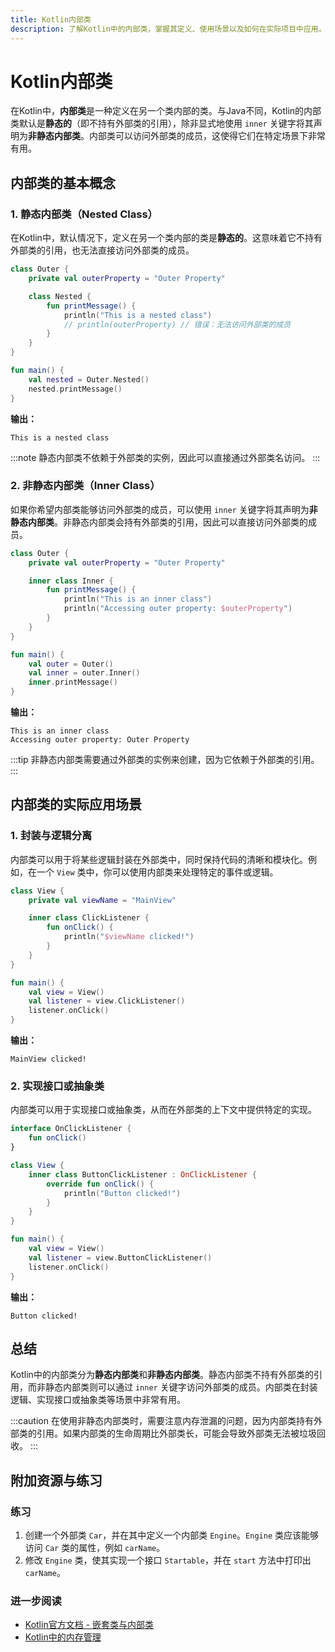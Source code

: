 ```yaml
---
title: Kotlin内部类
description: 了解Kotlin中的内部类，掌握其定义、使用场景以及如何在实际项目中应用。
---
```


# Kotlin内部类

在Kotlin中，**内部类**是一种定义在另一个类内部的类。与Java不同，Kotlin的内部类默认是**静态的**（即不持有外部类的引用），除非显式地使用 `inner` 关键字将其声明为**非静态内部类**。内部类可以访问外部类的成员，这使得它们在特定场景下非常有用。

## 内部类的基本概念

### 1. 静态内部类（Nested Class）

在Kotlin中，默认情况下，定义在另一个类内部的类是**静态的**。这意味着它不持有外部类的引用，也无法直接访问外部类的成员。

```kotlin
class Outer {
    private val outerProperty = "Outer Property"

    class Nested {
        fun printMessage() {
            println("This is a nested class")
            // println(outerProperty) // 错误：无法访问外部类的成员
        }
    }
}

fun main() {
    val nested = Outer.Nested()
    nested.printMessage()
}
```

**输出：**
```
This is a nested class
```

:::note
静态内部类不依赖于外部类的实例，因此可以直接通过外部类名访问。
:::

### 2. 非静态内部类（Inner Class）

如果你希望内部类能够访问外部类的成员，可以使用 `inner` 关键字将其声明为**非静态内部类**。非静态内部类会持有外部类的引用，因此可以直接访问外部类的成员。

```kotlin
class Outer {
    private val outerProperty = "Outer Property"

    inner class Inner {
        fun printMessage() {
            println("This is an inner class")
            println("Accessing outer property: $outerProperty")
        }
    }
}

fun main() {
    val outer = Outer()
    val inner = outer.Inner()
    inner.printMessage()
}
```

**输出：**
```
This is an inner class
Accessing outer property: Outer Property
```

:::tip
非静态内部类需要通过外部类的实例来创建，因为它依赖于外部类的引用。
:::

## 内部类的实际应用场景

### 1. 封装与逻辑分离

内部类可以用于将某些逻辑封装在外部类中，同时保持代码的清晰和模块化。例如，在一个 `View` 类中，你可以使用内部类来处理特定的事件或逻辑。

```kotlin
class View {
    private val viewName = "MainView"

    inner class ClickListener {
        fun onClick() {
            println("$viewName clicked!")
        }
    }
}

fun main() {
    val view = View()
    val listener = view.ClickListener()
    listener.onClick()
}
```

**输出：**
```
MainView clicked!
```

### 2. 实现接口或抽象类

内部类可以用于实现接口或抽象类，从而在外部类的上下文中提供特定的实现。

```kotlin
interface OnClickListener {
    fun onClick()
}

class View {
    inner class ButtonClickListener : OnClickListener {
        override fun onClick() {
            println("Button clicked!")
        }
    }
}

fun main() {
    val view = View()
    val listener = view.ButtonClickListener()
    listener.onClick()
}
```

**输出：**
```
Button clicked!
```

## 总结

Kotlin中的内部类分为**静态内部类**和**非静态内部类**。静态内部类不持有外部类的引用，而非静态内部类则可以通过 `inner` 关键字访问外部类的成员。内部类在封装逻辑、实现接口或抽象类等场景中非常有用。

:::caution
在使用非静态内部类时，需要注意内存泄漏的问题，因为内部类持有外部类的引用。如果内部类的生命周期比外部类长，可能会导致外部类无法被垃圾回收。
:::

## 附加资源与练习

### 练习
1. 创建一个外部类 `Car`，并在其中定义一个内部类 `Engine`。`Engine` 类应该能够访问 `Car` 类的属性，例如 `carName`。
2. 修改 `Engine` 类，使其实现一个接口 `Startable`，并在 `start` 方法中打印出 `carName`。

### 进一步阅读
- [Kotlin官方文档 - 嵌套类与内部类](https://kotlinlang.org/docs/nested-classes.html)
- [Kotlin中的内存管理](https://kotlinlang.org/docs/memory-management.html)
